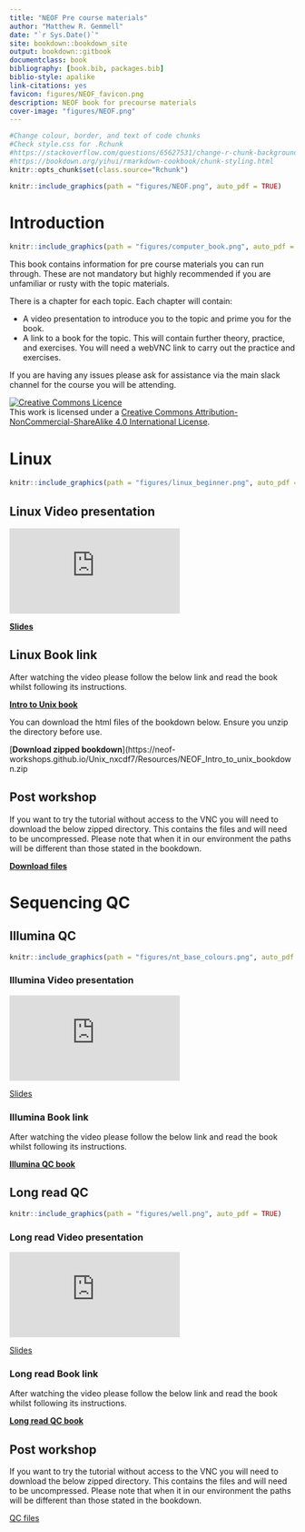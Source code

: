 ```yaml
---
title: "NEOF Pre course materials"
author: "Matthew R. Gemmell"
date: "`r Sys.Date()`"
site: bookdown::bookdown_site
output: bookdown::gitbook
documentclass: book
bibliography: [book.bib, packages.bib]
biblio-style: apalike
link-citations: yes
favicon: figures/NEOF_favicon.png
description: NEOF book for precourse materials
cover-image: "figures/NEOF.png"
---
```


```r
#Change colour, border, and text of code chunks
#Check style.css for .Rchunk
#https://stackoverflow.com/questions/65627531/change-r-chunk-background-color-in-bookdown-gitbook
#https://bookdown.org/yihui/rmarkdown-cookbook/chunk-styling.html
knitr::opts_chunk$set(class.source="Rchunk") 
```
```r
knitr::include_graphics(path = "figures/NEOF.png", auto_pdf = TRUE)
``` 

# Introduction {#intro}

```r
knitr::include_graphics(path = "figures/computer_book.png", auto_pdf = TRUE)
```

This book contains information for pre course materials you can run through. These are not mandatory but highly recommended if you are unfamiliar or rusty with the topic materials.

There is a chapter for each topic. Each chapter will contain:

- A video presentation to introduce you to the topic and prime you for the book.
- A link to a book for the topic. This will contain further theory, practice, and exercises. You will need a webVNC link to carry out the practice and exercises.

If you are having any issues please ask for assistance via the main slack channel for the course you will be attending.

<a rel="license" href="http://creativecommons.org/licenses/by-nc-sa/4.0/"><img alt="Creative Commons Licence" style="border-width:0" src="https://i.creativecommons.org/l/by-nc-sa/4.0/88x31.png" /></a><br />This work is licensed under a <a rel="license" href="http://creativecommons.org/licenses/by-nc-sa/4.0/">Creative Commons Attribution-NonCommercial-ShareAlike 4.0 International License</a>.

<!--chapter:end:01-Intro.Rmd-->

# Linux

```r
knitr::include_graphics(path = "figures/linux_beginner.png", auto_pdf = TRUE)
```

## Linux Video presentation

<div class="container">
<iframe src="https://www.youtube.com/embed/ubjvk_iUpoY" 
frameborder="0" allowfullscreen class="video"></iframe>
</div>

[__Slides__](https://neof-workshops.github.io/Unix_nxcdf7/Resources/Slides/Intro%20to%20command%20line%20bioinformatics.pdf)

## Linux Book link

After watching the video please follow the below link and read the book whilst following its instructions.

[__Intro to Unix book__](https://neof-workshops.github.io/Unix_nxcdf7/)

You can download the html files of the bookdown below. Ensure you unzip the directory before use.

[__Download zipped bookdown__](https://neof-workshops.github.io/Unix_nxcdf7/Resources/NEOF_Intro_to_unix_bookdown.zip

## Post workshop

If you want to try the tutorial without access to the VNC you will need to download the below zipped directory. This contains the files and will need to be uncompressed. Please note that when it in our environment the paths will be different than those stated in the bookdown.

[__Download files__](https://neof-workshops.github.io/Unix_nxcdf7/Resources/Files/Linux.zip)

<!--chapter:end:02-Linux.Rmd-->

# Sequencing QC

## Illumina QC

```r
knitr::include_graphics(path = "figures/nt_base_colours.png", auto_pdf = TRUE)
```

### Illumina Video presentation

<div class="container">
<iframe src="https://www.youtube.com/embed/_AcDlI4ezio" 
frameborder="0" allowfullscreen class="video"></iframe>
</div>

[Slides](https://docs.google.com/presentation/d/1cDsANotscTCIaHo9AjTeDIhGdJw7A1oYbPo_8GUoNuk/edit?usp=sharing)

### Illumina Book link

After watching the video please follow the below link and read the book whilst following its instructions.

[__Illumina QC book__](https://neof-workshops.github.io/QC_91wlgv/Illumina/)

## Long read QC

```r
knitr::include_graphics(path = "figures/well.png", auto_pdf = TRUE)
```

### Long read Video presentation

<div class="container">
<iframe src="https://www.youtube.com/embed/DkAnPbb3LQQ" 
frameborder="0" allowfullscreen class="video"></iframe>
</div>

[Slides](https://docs.google.com/presentation/d/1potCBbhlyGvZAbJ8tDWFc1iu2FrH3rPjNQXiVDSr43Q/edit?usp=sharing)

### Long read Book link

After watching the video please follow the below link and read the book whilst following its instructions.

[__Long read QC book__](https://neof-workshops.github.io/QC_91wlgv/Long_read/)

## Post workshop

If you want to try the tutorial without access to the VNC you will need to download the below zipped directory. This contains the files and will need to be uncompressed. Please note that when it in our environment the paths will be different than those stated in the bookdown.

[QC files](https://neof-workshops.github.io/QC_91wlgv/Resources/QC_workshop.zip)

<!--chapter:end:03-QC.Rmd-->

